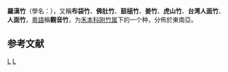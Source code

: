 {{Speciesbox
| image = Phyllostachys_aurea0.jpg
| image_caption = 羅漢竹
| status = 
| status_system = 
| genus = Phyllostachys
| species = aurea
| authority = [[Rivière|Rivière]] & [[C._Rivière|C. Rivière]], 1878
}}

'''羅漢竹'''（學名：{{lang|la|''Phyllostachys aurea''}}），又稱'''布袋竹'''、'''佛肚竹'''、'''鼓槌竹'''、'''姜竹'''、'''虎山竹'''、'''台湾人面竹'''、'''人面竹'''，[[粵語|粵語]]稱'''觀音竹'''，为[[禾本科|禾本科]][[刚竹属|刚竹属]]下的一个种，分佈於東南亞{{r|TaiBNET|CPNI}}。

== 参考文献 ==
{{reflist|refs=
<ref name=TaiBNET>{{TaiBNET| zh=布袋竹 | id=201641 | binomial=Phyllostachys aurea | authority=Carr. ex A. & C. Riviere, 1878 | var= | accessdate=2013-01-24}}</ref>
<ref name=CPNI>{{CPNI| zh=人面竹 | id=233-03851 | binomial=Phyllostachys aurea | authority=Carr. ex A. et C. Riv. | var= | accessdate=2013-01-18}}</ref>
}}

{{Taxonbar|from=Q1536008}}

{{DEFAULTSORT:Phyllostachys aurea}}
[[Category:剛竹屬|L]]
[[Category:1878年描述的植物|L]]